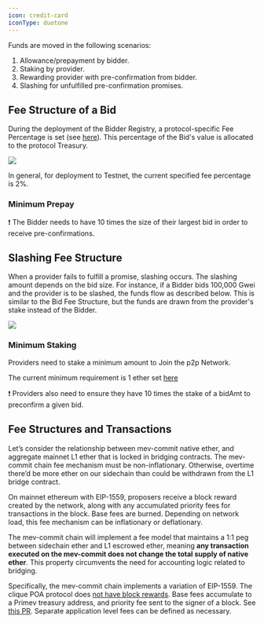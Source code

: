 ```yaml
---
icon: credit-card
iconType: duotone
---
```


Funds are moved in the following scenarios:

1. Allowance/prepayment by bidder.
2. Staking by provider.
3. Rewarding provider with pre-confirmation from bidder.
4. Slashing for unfulfilled pre-confirmation promises.

## Fee Structure of a Bid

During the deployment of the Bidder Registry, a protocol-specific Fee Percentage is set (see [here](https://github.com/primevprotocol/contracts/blob/main/contracts/BidderRegistry.sol#L79)). This percentage of the Bid's value is allocated to the protocol Treasury.

<Frame>
  <img src="/images/bidder-allowance.png" />
</Frame>

In general, for deployment to Testnet, the current specified fee percentage is 2%.

### Minimum Prepay

❗ The Bidder needs to have 10 times the size of their largest bid in order to receive pre-confirmations.

## Slashing Fee Structure

When a provider fails to fulfill a promise, slashing occurs. The slashing amount depends on the bid size. For instance, if a Bidder bids 100,000 Gwei and the provider is to be slashed, the funds flow as described below. This is similar to the Bid Fee Structure, but the funds are drawn from the provider's stake instead of the Bidder.

<Frame>
  <img src="/images/provider-allowance.png" />
</Frame>

### Minimum Staking

Providers need to stake a minimum amount to Join the p2p Network.

The current minimum requirement is 1 ether set [here](https://github.com/primevprotocol/contracts/blob/main/scripts/DeployScripts.s.sol#L43)

❗ Providers also need to ensure they have 10 times the stake of a bidAmt to preconfirm a given bid.

## Fee Structures and Transactions

Let’s consider the relationship between mev-commit native ether, and aggregate mainnet L1 ether that is locked in bridging contracts. The mev-commit chain fee mechanism must be non-inflationary. Otherwise, overtime there’d be more ether on our sidechain than could be withdrawn from the L1 bridge contract.

On mainnet ethereum with EIP-1559, proposers receive a block reward created by the network, along with any accumulated priority fees for transactions in the block. Base fees are burned. Depending on network load, this fee mechanism can be inflationary or deflationary.

The mev-commit chain will implement a fee model that maintains a 1:1 peg between sidechain ether and L1 escrowed ether, meaning **any transaction executed on the mev-commit does not change the total supply of native ether**. This property circumvents the need for accounting logic related to bridging.

Specifically, the mev-commit chain implements a variation of EIP-1559. The clique POA protocol does [not have block rewards](https://github.com/primevprotocol/go-ethereum/blob/7d52a7068edd08650dc267d26cb8059ece55bc84/consensus/clique/clique.go#L587). Base fees accumulate to a Primev treasury address, and priority fee sent to the signer of a block. See [this PR](https://github.com/primevprotocol/go-ethereum/pull/9). Separate application level fees can be defined as necessary.
